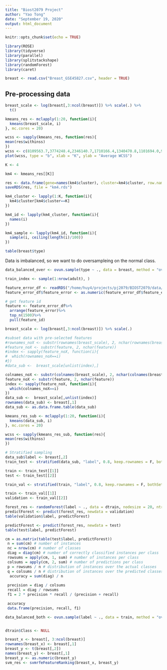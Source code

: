 ---
title: "Biost2079 Project"
author: "Yao Tong"
date: "September 19, 2020"
output: html_document
---

```{r setup, include=FALSE}
knitr::opts_chunk$set(echo = TRUE)
```

```{r library}
library(ROSE)
library(tidyverse)
library(parallel)
library(splitstackshape)
library(randomForest)
library(caret)
```


```{r loaddata}
breast <- read.csv("Breast_GSE45827.csv", header = TRUE)
```

## Pre-processing data
```{r}
breast_scale <- log(breast[,3:ncol(breast)]) %>% scale(.) %>% 
  t()

kmeans_res <- mclapply(1:20, function(i){
  kmeans(breast_scale, i)
}, mc.cores = 20)

wcss <- sapply(kmeans_res, function(res){
mean(res$withinss)
})
wcss <- c(8109563.7,3774248.4,2346140.7,1710166.4,1340470.8,1101694.0,933076.1,808811.1,711480.7,634918.9,572355.5,520891.7,478299.1,441646.7,410216.8,383048.5,358995.9,337995.3,319064.6,302143.5)
plot(wcss, type = "b", xlab = "K", ylab = "Average WCSS")

K <- 4

km4 <- kmeans_res[[K]]

res <- data.frame(gene=names(km4$cluster), cluster=km4$cluster, row.names = NULL)
saveRDS(res, file = "km4.rds")

km4_cluster <- lapply(1:K, function(i){
  km4$cluster[km4$cluster==K]
})

km4_id <- lapply(km4_cluster, function(i){
  names(i)
})

km4_sample <- lapply(km4_id, function(i){
  sample(i, ceiling(length(i)/100))
})

```

```{r}
table(breast$type)
```

Data is imbalanced, so we want to do oversampleing on the normal class.

```{r}
data_balanced_over <- ovun.sample(type ~ ., data = breast, method = "over",N = 30)$data
```


```{r}
train_index <- sample(1:nrow(adult), )
```



```{r}
feature_error_df <- readRDS("/home/huy4/projects/pj2079/BIOST2079/data/feature_error.rds")
feature_error_df$feature_error <- as.numeric(feature_error_df$feature_error)

# get feature id
feature <- feature_error_df%>%
  arrange(feature_error)%>%
  top_n(1500)%>%
  pull(feature_id)

breast_scale <- log(breast[,3:ncol(breast)]) %>% scale(.) 

#subset data with pre-selected features
#rownames_noX <- substr(rownames(breast_scale), 2, nchar(rownames(breast_scale)))
#feature_noX <- substr(feature, 2, nchar(feature))
#index <- sapply(feature_noX, function(i){
#  which(rownames_noX==i)
#})
#data_sub <-  breast_scale[unlist(index),]

colnames_noX <- substr(colnames(breast_scale), 2, nchar(colnames(breast_scale)))
feature_noX <- substr(feature, 2, nchar(feature))
index <- sapply(feature_noX, function(i){
  which(colnames_noX==i)
})
data_sub <-  breast_scale[,unlist(index)]
rownames(data_sub) <- breast[,1]
data_sub <- as.data.frame.table(data_sub)

kmeans_res_sub <- mclapply(1:20, function(i){
  kmeans(data_sub, i)
}, mc.cores = 20)

wcss <- sapply(kmeans_res_sub, function(res){
mean(res$withinss)
})

```

```{r sampling}
# Stratified sampling
data_sub$label <- breast[,2]
train_test <- stratified(data_sub, "label", 0.8, keep.rownames = F, bothSets = TRUE)

train <- train_test[[1]]
test <- train_test[[2]]

train_val <- stratified(train, "label", 0.8, keep.rownames = F, bothSets = TRUE)

train <- train_val[[1]]
validation <- train_val[[2]]
```

```{r random forest}
forest_res <- randomForest(label ~ ., data = dtrain, nodesize = 20, ntree =80)
predictForest <- predict(forest_res, newdata = validation)
table(validation$label, predictForest)
```

```{r test}
predictForest <- predict(forest_res, newdata = test)
table(test$label, predictForest)
```


```{r evaluation}
cm = as.matrix(table(test$label, predictForest)) 
 n = sum(cm) # number of instances
 nc = nrow(cm) # number of classes
 diag = diag(cm) # number of correctly classified instances per class 
 rowsums = apply(cm, 1, sum) # number of instances per class
 colsums = apply(cm, 2, sum) # number of predictions per class
 p = rowsums / n # distribution of instances over the actual classes
 q = colsums / n # distribution of instances over the predicted classes
  accuracy = sum(diag) / n 
  
 precision = diag / colsums 
 recall = diag / rowsums 
 f1 = 2 * precision * recall / (precision + recall) 

 accuracy
 data.frame(precision, recall, f1) 
```

```{r oversampling}
data_balanced_both <- ovun.sample(label ~ ., data = train, method = "over",N = 210)


dtrain$Class <- NULL
```

```{r}
breast_x <- breast[, 3:ncol(breast)]
rownames(breast_x) <- breast[,1]
breast_y <- t(breast[,2])
names(breast_y) <- breast[,1]
breast_y <- as.numeric(breast_y)
svm_res <- svmrfeFeatureRanking(breast_x, breast_y)
```


